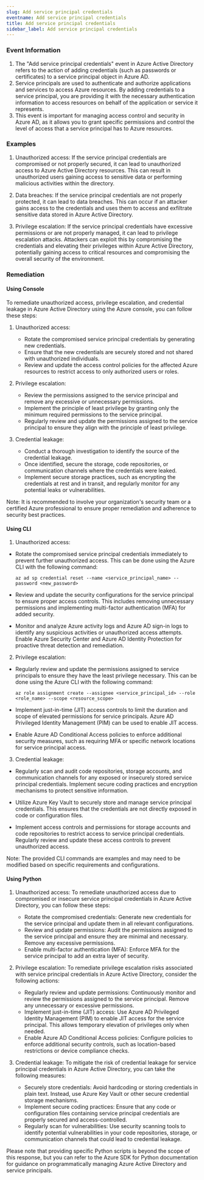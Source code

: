 ```yaml
--- 
slug: Add service principal credentials
eventname: Add service principal credentials
title: Add service principal credentials
sidebar_label: Add service principal credentials
---
```

                       
### Event Information

1. The "Add service principal credentials" event in Azure Active Directory refers to the action of adding credentials (such as passwords or certificates) to a service principal object in Azure AD.
2. Service principals are used to authenticate and authorize applications and services to access Azure resources. By adding credentials to a service principal, you are providing it with the necessary authentication information to access resources on behalf of the application or service it represents.
3. This event is important for managing access control and security in Azure AD, as it allows you to grant specific permissions and control the level of access that a service principal has to Azure resources.


### Examples

1. Unauthorized access: If the service principal credentials are compromised or not properly secured, it can lead to unauthorized access to Azure Active Directory resources. This can result in unauthorized users gaining access to sensitive data or performing malicious activities within the directory.

2. Data breaches: If the service principal credentials are not properly protected, it can lead to data breaches. This can occur if an attacker gains access to the credentials and uses them to access and exfiltrate sensitive data stored in Azure Active Directory.

3. Privilege escalation: If the service principal credentials have excessive permissions or are not properly managed, it can lead to privilege escalation attacks. Attackers can exploit this by compromising the credentials and elevating their privileges within Azure Active Directory, potentially gaining access to critical resources and compromising the overall security of the environment.

### Remediation

#### Using Console

To remediate unauthorized access, privilege escalation, and credential leakage in Azure Active Directory using the Azure console, you can follow these steps:

1. Unauthorized access:
   - Rotate the compromised service principal credentials by generating new credentials.
   - Ensure that the new credentials are securely stored and not shared with unauthorized individuals.
   - Review and update the access control policies for the affected Azure resources to restrict access to only authorized users or roles.

2. Privilege escalation:
   - Review the permissions assigned to the service principal and remove any excessive or unnecessary permissions.
   - Implement the principle of least privilege by granting only the minimum required permissions to the service principal.
   - Regularly review and update the permissions assigned to the service principal to ensure they align with the principle of least privilege.

3. Credential leakage:
   - Conduct a thorough investigation to identify the source of the credential leakage.
   - Once identified, secure the storage, code repositories, or communication channels where the credentials were leaked.
   - Implement secure storage practices, such as encrypting the credentials at rest and in transit, and regularly monitor for any potential leaks or vulnerabilities.

Note: It is recommended to involve your organization's security team or a certified Azure professional to ensure proper remediation and adherence to security best practices.

#### Using CLI

1. Unauthorized access:
- Rotate the compromised service principal credentials immediately to prevent further unauthorized access. This can be done using the Azure CLI with the following command:
  ```
  az ad sp credential reset --name <service_principal_name> --password <new_password>
  ```

- Review and update the security configurations for the service principal to ensure proper access controls. This includes removing unnecessary permissions and implementing multi-factor authentication (MFA) for added security.

- Monitor and analyze Azure activity logs and Azure AD sign-in logs to identify any suspicious activities or unauthorized access attempts. Enable Azure Security Center and Azure AD Identity Protection for proactive threat detection and remediation.

2. Privilege escalation:
- Regularly review and update the permissions assigned to service principals to ensure they have the least privilege necessary. This can be done using the Azure CLI with the following command:
  ```
  az role assignment create --assignee <service_principal_id> --role <role_name> --scope <resource_scope>
  ```

- Implement just-in-time (JIT) access controls to limit the duration and scope of elevated permissions for service principals. Azure AD Privileged Identity Management (PIM) can be used to enable JIT access.

- Enable Azure AD Conditional Access policies to enforce additional security measures, such as requiring MFA or specific network locations for service principal access.

3. Credential leakage:
- Regularly scan and audit code repositories, storage accounts, and communication channels for any exposed or insecurely stored service principal credentials. Implement secure coding practices and encryption mechanisms to protect sensitive information.

- Utilize Azure Key Vault to securely store and manage service principal credentials. This ensures that the credentials are not directly exposed in code or configuration files.

- Implement access controls and permissions for storage accounts and code repositories to restrict access to service principal credentials. Regularly review and update these access controls to prevent unauthorized access.

Note: The provided CLI commands are examples and may need to be modified based on specific requirements and configurations.

#### Using Python

1. Unauthorized access: To remediate unauthorized access due to compromised or insecure service principal credentials in Azure Active Directory, you can follow these steps:

   - Rotate the compromised credentials: Generate new credentials for the service principal and update them in all relevant configurations.
   - Review and update permissions: Audit the permissions assigned to the service principal and ensure they are minimal and necessary. Remove any excessive permissions.
   - Enable multi-factor authentication (MFA): Enforce MFA for the service principal to add an extra layer of security.

2. Privilege escalation: To remediate privilege escalation risks associated with service principal credentials in Azure Active Directory, consider the following actions:

   - Regularly review and update permissions: Continuously monitor and review the permissions assigned to the service principal. Remove any unnecessary or excessive permissions.
   - Implement just-in-time (JIT) access: Use Azure AD Privileged Identity Management (PIM) to enable JIT access for the service principal. This allows temporary elevation of privileges only when needed.
   - Enable Azure AD Conditional Access policies: Configure policies to enforce additional security controls, such as location-based restrictions or device compliance checks.

3. Credential leakage: To mitigate the risk of credential leakage for service principal credentials in Azure Active Directory, you can take the following measures:

   - Securely store credentials: Avoid hardcoding or storing credentials in plain text. Instead, use Azure Key Vault or other secure credential storage mechanisms.
   - Implement secure coding practices: Ensure that any code or configuration files containing service principal credentials are properly secured and access-controlled.
   - Regularly scan for vulnerabilities: Use security scanning tools to identify potential vulnerabilities in your code repositories, storage, or communication channels that could lead to credential leakage.

Please note that providing specific Python scripts is beyond the scope of this response, but you can refer to the Azure SDK for Python documentation for guidance on programmatically managing Azure Active Directory and service principals.


 